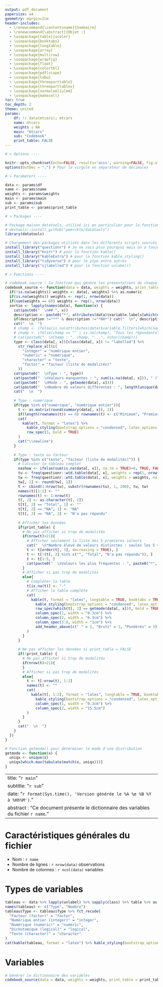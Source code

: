 ```yaml
---
output: pdf_document
papersize: a4
geometry: margin=2cm
header-includes:
  - \renewcommand{\contentsname}{Sommaire}
  - \renewcommand{\abstract}{Objet :}
  - \usepackage[table]{xcolor}
  - \usepackage{booktabs}
  - \usepackage{longtable}
  - \usepackage{array}
  - \usepackage{multirow}
  - \usepackage{wrapfig}
  - \usepackage{float}
  - \usepackage{colortbl}
  - \usepackage{pdflscape}
  - \usepackage{tabu}
  - \usepackage{threeparttable}
  - \usepackage{threeparttablex}
  - \usepackage[normalem]{ulem}
  - \usepackage{makecell}
toc: true
toc_depth: 2
theme: united
params:
    df: !r data(mtcars); mtcars
    name: mtcars
    weights : NA
    main: "mtcars"
    sub: "Codebook" 
    print_table: FALSE
---
```


```r

# > Options ----

knitr::opts_chunk$set(echo=FALSE, results='asis', warning=FALSE, fig.align="center")
options(OutDec = ",") # Pour la virgule en séparateur de décimales

# > Parameters ----

data <- params$df
name <- params$name
weights <- params$weights
main <- params$main
sub <- params$sub
print_table <- params$print_table

```

```r

# > Packages ----

# Package maison datatools, utilisé ici en particulier pour la fonction install_library()
# devtools::install_github("pmerckle/datatools")
library(datatools)

# Chargement des packages utilisés dans les différents scripts sourcés
install_library("questionr") # Je ne sais plus pourquoi mais on a toujours besoin du package questionr !
install_library("knitr") # pour la fonction kable()
install_library("kableExtra") # pour la fonction kable_styling()
install_library("tidyverse") # pour le pipe entre autres
install_library("sjlabelled") # pour la fonction unlabel()

```

```r

# > Fonctions ----

# codebook_source : la fonction qui génère les présentations de chaque variable du data frame
codebook_source <- function(data = data, weights = weights, print_table = TRUE) {
  if(!is.na(weights)) weights <- data[, weights] %>% as.numeric
  if(is.na(weights)) weights <- rep(1, nrow(data))
  if(sum(weights == 0)) weights <- rep(1, nrow(data))
  sortie <- lapply(names(data), function(x) {
    cat(paste0("  \n## ", x))
    description <- paste0("*", attributes(data)$variable.labels[which(names(data) == x)], "*")
    if(description !="**" & description !="*NA*") cat("  \n", description, " ")
    cat("  \n  ")
    # champ <- ifelse(is.na(attributes(data)$variable.filters[which(names(data) == x)]), "Tous les répondants", attributes(data)$variable.filters[which(names(data) == x)])
    # champ <- ifelse(champ == "" | is.na(champ), "Tous les répondants", champ)
    # cat(paste0("  \nChamp : ", champ, "...", nchar(champ)))
    type <- class(data[, x])[class(data[, x]) != "labelled"] %>%
      str_replace_all(c(
        "integer" = "numérique entier",
        "numeric" = "numérique",
        "character" = "texte",
        "factor" = "facteur (liste de modalités)"
      ))
    cat(paste0("  \nType : ", type))
    cat(paste0("  \nValeurs manquantes : ", sum(is.na(data[, x])), " (", round(sum(is.na(data[, x]))/nrow(data)*100, digits = 1), "%)"))
    cat(paste0("  \nMode : ", getmode(data[, x])))
    cat(paste0("  \nNombre de valeurs différentes : ", length(unique(data[, x]))))
    cat("  \n  ")
    
    # Type : numérique
    if(type %in% c("numérique", "numérique entier")){
      t <- as.matrix(round(summary(data[, x]), 2))
      if(length(rownames(t)) == 6) rownames(t) <- c("Minimum", "Premier quartile", "Médiane", "Moyenne", "Troisième quartile", "Maximum") else rownames(t) <- c("Minimum", "Premier quartile", "Médiane", "Moyenne", "Troisième quartile", "Maximum", "Valeurs manquantes")
      cat(
        kable(t, format = "latex") %>%
          kable_styling(bootstrap_options = "condensed", latex_options = c("striped", "hold_position"), full_width = T) %>%
          row_spec(3, bold = TRUE)
      )
      cat("\\newline")
    }
    
    # Type : texte ou facteur
    if(type %in% c("texte", "facteur (liste de modalités)")) {
      # Calculer le tableau complet
      nashow <- ifelse(sum(is.na(data[, x]), na.rm = TRUE)>0, TRUE, FALSE)
      tu <- freq(questionr::wtd.table(data[, x], weights = rep(1, nrow(data)), na.show = nashow), total = TRUE)
      tw <- freq(questionr::wtd.table(data[, x], weights = weights, na.show = nashow), total = TRUE)
      tw[, 1] <- round(tw[, 1])
      t <- cbind(1:nrow(tu), substr(rownames(tu), 1, 200), tu, tw)
      names(t)[1:2] <- ""
      rownames(t) <- 1:nrow(t)
      t[, 2] <- as.character(t[, 2])
      t[t[, 2] == "Total", 1] <- ""
      t[t[, 2] == "NA", 1] <- "NA"
      t[t[, 2] == "NA", 2] <- "N'a pas répondu"
      
      # Afficher les données
      if(print_table) {
        # Ne pas afficher si trop de modalités
        if(nrow(t)>21){
          # Afficher seulement la liste des 5 premières valeurs
          cat("  \n*Nombre élevé de valeurs distinctes : seules les 5 valeurs distinctes les plus fréquentes sont indiquées pour information.*")
          t <- t[order(t[, 3], decreasing = TRUE), ]
          t <- t[!(t[, 2] %in% c("", "Total", "N'a pas répondu")), ]
          t <- t[1:5, ]
          cat(paste0("  \nValeurs les plus fréquentes : ", paste0("*", t[, 2], "* (", t[, 3], ifelse(t[, 3]>1, " occurrences)", " occurrence)"), collapse = " ; "), ".  "))
        }
        # Afficher si pas trop de modalités
        else{
          # Compléter la table
          t[is.na(t)] <- "-"
          # Afficher la table complète
          cat(
            kable(t, format = "latex", longtable = TRUE, booktabs = TRUE, align = c("l", "l", rep("r", 6))) %>% 
              kable_styling(bootstrap_options = "condensed", latex_options = c("striped", "hold_position"), full_width = F) %>%
              row_spec(which(t[, 2] == getmode(data[, x])), bold = TRUE) %>% # Mettre en gras le mode
              column_spec(1, width = "0.3cm") %>%
              column_spec(2, width = "6.3cm") %>%
              column_spec(3:8, width = "1cm") %>%
              add_header_above(c(" " = 2, "Bruts" = 3, "Pondérés" = 3))
          )
        }
      }
      
      # Ne pas afficher les données si print_table = FALSE
      if(!print_table) {
        # Ne pas afficher si trop de modalités
        if(nrow(t)>21){
        }
        # Afficher si pas trop de modalités
        else{
          t <- t[-nrow(t), 1:2]
          names(t) <- ""
          cat(
            kable(t[, 1:2], format = "latex", longtable = TRUE, booktabs = TRUE, align = "l", col.names = NULL) %>% 
              kable_styling(bootstrap_options = "condensed", latex_options = c("striped", "hold_position"), full_width = F) %>%
              column_spec(1, width = "0.3cm") %>%
              column_spec(2, width = "15.5cm")
          )
        }
      }
      cat("  \n  ")
    }
  })
}

# Fonction getmode() pour déterminer le mode d'une distribution
getmode <- function(x) {
  uniqx <- unique(x)
  uniqx[which.max(tabulate(match(x, uniqx)))]
}

```

---
title: "`r main`"
subtitle: "`r sub`"
date: "`r format(Sys.time(), 'Version générée le %A %e %B %Y à %Hh%M')`."
abstract : "Ce document présente le dictionnaire des variables du fichier `r name`."
---

\pagebreak

# Caractéristiques générales du fichier

* Nom : `r name`
* Nombre de lignes : `r nrow(data)` observations
* Nombre de colonnes : `r ncol(data)` variables

# Types de variables

```r

tableau <- data %>% lapply(unlabel) %>% sapply(class) %>% table %>% as.data.frame
names(tableau) <- c("Type", "Nombre")
tableau$Type <- tableau$Type %>% fct_recode(
  "Facteur (factor)" = "factor",
  "Numérique entier (integer)" = "integer",
  "Numérique (numeric)" = "numeric",
  "Dichotomique (logical)" = "logical",
  "Texte (character)" = "character"
)
cat(kable(tableau, format = "latex") %>% kable_styling(bootstrap_options = "condensed", latex_options = c("striped", "hold_position"), full_width = T))

```

\pagebreak

# Variables

```r

# Générer le dictionnaire des variables
codebook_source(data = data, weights = weights, print_table = print_table)

```


